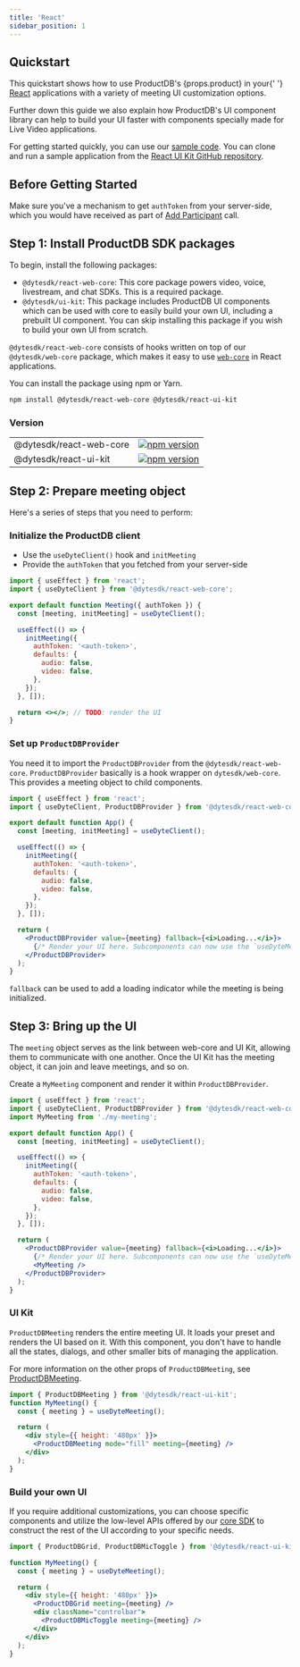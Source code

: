 ```yaml
---
title: 'React'
sidebar_position: 1
---
```


## Quickstart

<span>
  This quickstart shows how to use ProductDB's {props.product} in your{' '}
  <a href="https://react.dev/">React</a> applications with a variety of meeting
  UI customization options.
</span>

Further down this guide we also explain how ProductDB's UI component library can help to build your UI faster with components specially made for Live Video applications.

For getting started quickly, you can use our
[sample code](https://github.com/productdb-io/react-samples). You can clone and run a
sample application from the
[React UI Kit GitHub repository](https://github.com/productdb-io/react-samples).

## Before Getting Started

Make sure you've a mechanism to get `authToken` from your server-side, which you would have received as part of [Add Participant](/guides/classification/build-live-video-app#step-2-add-participants) call.

## Step 1: Install ProductDB SDK packages

To begin, install the following packages:

- `@dytesdk/react-web-core`: This core package powers video, voice, livestream, and chat SDKs. This is a required package.
- `@dytesdk/ui-kit`: This package includes ProductDB UI components which can be used with core to easily build your own UI, including a prebuilt UI component. You can skip installing this package if you wish to build your own UI from scratch.

`@dytesdk/react-web-core` consists of hooks written on top of our `@dytesdk/web-core` package, which makes it easy to use [`web-core`](https://npmjs.com/package/@dytesdk/web-core) in React applications.

You can install the package using npm or Yarn.

```bash npm2yarn
npm install @dytesdk/react-web-core @dytesdk/react-ui-kit
```

### Version

|                         |                                                                                                                              |
| ----------------------- | ---------------------------------------------------------------------------------------------------------------------------- |
| @dytesdk/react-web-core | [![npm version](https://badge.fury.io/js/@dytesdk%2Freact-web-core.svg)](https://badge.fury.io/js/@dytesdk%2Freact-web-core) |
| @dytesdk/react-ui-kit   | [![npm version](https://badge.fury.io/js/@dytesdk%2Freact-ui-kit.svg)](https://badge.fury.io/js/@dytesdk%2Freact-ui-kit)     |

## Step 2: Prepare meeting object

Here's a series of steps that you need to perform:

### Initialize the ProductDB client

- Use the `useDyteClient()` hook and `initMeeting`
- Provide the `authToken` that you fetched from your server-side

```jsx
import { useEffect } from 'react';
import { useDyteClient } from '@dytesdk/react-web-core';

export default function Meeting({ authToken }) {
  const [meeting, initMeeting] = useDyteClient();

  useEffect(() => {
    initMeeting({
      authToken: '<auth-token>',
      defaults: {
        audio: false,
        video: false,
      },
    });
  }, []);

  return <></>; // TODO: render the UI
}
```

### Set up `ProductDBProvider`

You need it to import the `ProductDBProvider` from the `@dytesdk/react-web-core`. `ProductDBProvider` basically is a hook wrapper on `dytesdk/web-core`. This provides a meeting object to child components.

```jsx {2,17-21}
import { useEffect } from 'react';
import { useDyteClient, ProductDBProvider } from '@dytesdk/react-web-core';

export default function App() {
  const [meeting, initMeeting] = useDyteClient();

  useEffect(() => {
    initMeeting({
      authToken: '<auth-token>',
      defaults: {
        audio: false,
        video: false,
      },
    });
  }, []);

  return (
    <ProductDBProvider value={meeting} fallback={<i>Loading...</i>}>
      {/* Render your UI here. Subcomponents can now use the `useDyteMeeting` and `useDyteSelector` hooks */}
    </ProductDBProvider>
  );
}
```

`fallback` can be used to add a loading indicator while the meeting is being initialized.

## Step 3: Bring up the UI

The `meeting` object serves as the link between web-core and UI Kit, allowing
them to communicate with one another. Once the UI Kit has the meeting object,
it can join and leave meetings, and so on.

Create a `MyMeeting` component and render it within `ProductDBProvider`.

```jsx {3,21}
import { useEffect } from 'react';
import { useDyteClient, ProductDBProvider } from '@dytesdk/react-web-core';
import MyMeeting from './my-meeting';

export default function App() {
  const [meeting, initMeeting] = useDyteClient();

  useEffect(() => {
    initMeeting({
      authToken: '<auth-token>',
      defaults: {
        audio: false,
        video: false,
      },
    });
  }, []);

  return (
    <ProductDBProvider value={meeting} fallback={<i>Loading...</i>}>
      {/* Render your UI here. Subcomponents can now use the `useDyteMeeting` and `useDyteSelector` hooks */}
      <MyMeeting />
    </ProductDBProvider>
  );
}
```

### UI Kit

`ProductDBMeeting` renders the entire meeting UI. It loads your preset and renders
the UI based on it. With this component, you don't have to handle all the
states, dialogs, and other smaller bits of managing the application.

For more information on the other props of `ProductDBMeeting`, see [ProductDBMeeting](/react-ui-kit/components/productdb-meeting).

```jsx
import { ProductDBMeeting } from '@dytesdk/react-ui-kit';
function MyMeeting() {
  const { meeting } = useDyteMeeting();

  return (
    <div style={{ height: '480px' }}>
      <ProductDBMeeting mode="fill" meeting={meeting} />
    </div>
  );
}
```

### Build your own UI

If you require additional customizations, you can choose specific components and utilize the low-level APIs offered by our [core SDK](/web-core/) to construct the rest of the UI according to your specific needs.

```jsx
import { ProductDBGrid, ProductDBMicToggle } from '@dytesdk/react-ui-kit';

function MyMeeting() {
  const { meeting } = useDyteMeeting();

  return (
    <div style={{ height: '480px' }}>
      <ProductDBGrid meeting={meeting} />
      <div className="controlbar">
        <ProductDBMicToggle meeting={meeting} />
      </div>
    </div>
  );
}
```

